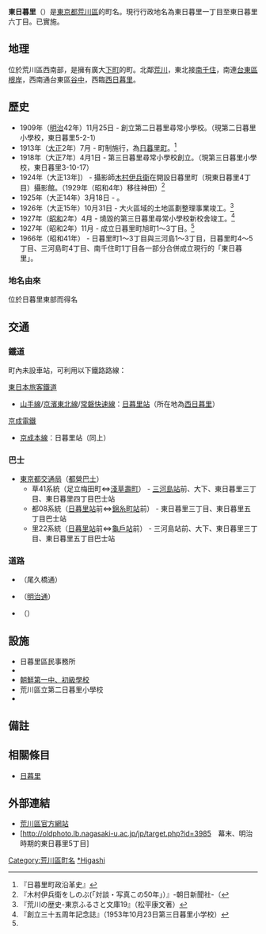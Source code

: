 {{Pathnav|日本|東京都|荒川區|frame=1}}
{{Infobox Settlement
|official_name = 東日暮里
|native_name =
|image_skyline = Kankanmori Street in Higashi Nippori 2-Chome Arakawa-ku, Tokyo, Japan.jpg
|imagesize = 240px
|image_caption = KANKAN（かんかん）森通（東日暮里二丁目）
|image_flag =
|image_seal =
| image_map = 荒川区東日暮里位置図.png
| map_caption = 東日暮里在[[荒川區|荒川區]]內的位置。
|subdivision_type = [[國家|國家]]
|subdivision_name = [[File:Flag_of_Japan.svg|border]] [[日本|日本]]
|subdivision_type1 = [[都道府縣|都道府縣]]
|subdivision_name1 = [[File:Flag_of_Tokyo_Prefecture.svg|25px]] [[東京都|東京都]]
|subdivision_type2 = [[東京都特別區|特別區]]
|subdivision_name2 = [[File:Flag_of_Arakawa,_Tokyo.svg|25px]] [[荒川區|荒川區]]
|established_title =
|established_date =
|government_type =
|leader_title =
|leader_name =
|area_magnitude =
|area_total_sq_mi =
|area_total_km2 =
|area_land_sq_mi =
|area_land_km2 =
|area_urban_sq_mi =
|area_urban_km2 =
|area_metro_km2 =
|area_metro_sq_mi =
|population_as_of= 2014年（平成26年）8月1日
|population_footnotes =  <ref>[http://www.city.arakawa.tokyo.jp/kusei/gaiyo/setaijinko/h26/h26_8/H26_08_setai.html平成26年8月1日現在　町丁別世帯数及び人口一覧表（荒川区全域）]{{dead link|date=2018年1月 |bot=InternetArchiveBot |fix-attempted=yes }}</ref>
|population_total = 26938
|population_urban =
|population_metro =
|population_density_sq_mi =
|population_density_km2 =
| timezone = [[日本標準時間|JST]]
| utc_offset = +9
|timezone_DST =
|utc_offset_DST =
|latd=|latm=|lats=|latNS=
|longd=|longm=|longs=|longEW=
|elevation_footnotes=
|elevation_m =
|elevation_ft =
|postal_code_type = [[郵遞區號|郵遞區號]]
|postal_code = 116-0014
|area_code = 03
|registration_plate = 足立
|website =
|footnotes =
}}
'''東日暮里'''（{{jpn|j=東日暮里|hg=ひがしにっぽり|rm=Higashi-nippori|f=y}}）是[[東京都|東京都]][[荒川區|荒川區]]的町名。現行行政地名為東日暮里一丁目至東日暮里六丁目。已實施{{link-ja|住居表示|住居表示}}。

== 地理 ==
位於荒川區西南部，是擁有廣大[[下町|下町]]的町。北鄰[[荒川_(荒川區)|荒川]]，東北接[[南千住|南千住]]，南連[[台東區|台東區]][[根岸_(台東區)|根岸]]，西南通台東區[[谷中_(台東區)|谷中]]，西臨[[西日暮里|西日暮里]]。

== 歷史 ==
* 1909年（[[明治|明治]]42年）11月25日 - 創立第二日暮里尋常小學校。（現第二日暮里小學校，東日暮里5-2-1）
* 1913年（[[大正|大正]]2年）7月 - 町制施行，為[[日暮里町|日暮里町]]。<ref>『日暮里町政沿革史』</ref>
* 1918年（大正7年）4月1日 - 第三日暮里尋常小學校創立。（現第三日暮里小學校，東日暮里3-10-17）
* 1924年（大正13年]） - 攝影師[[木村伊兵衛|木村伊兵衛]]在開設日暮里町（現東日暮里4丁目）攝影館。（1929年（昭和4年）移往神田）<ref>『木村伊兵衛をしのぶ(「対談・写真この50年」）』-朝日新聞社-（</ref>
* 1925年（大正14年）3月18日 - {{link-ja|日暮里大火|日暮里大火}}。
* 1926年（大正15年）10月31日 - 大火區域的土地區劃整理事業竣工。<ref name="#1">『荒川の歴史-東京ふるさと文庫19』（松平康文著）</ref>
* 1927年（[[昭和|昭和]]2年）4月 - 燒毀的第三日暮里尋常小學校新校舍竣工。<ref>『創立三十五周年記念誌』（1953年10月23日第三日暮里小学校）</ref>
* 1927年（昭和2年）11月 - 成立日暮里町旭町1～3丁目。<ref name="#1"/>
* 1966年（昭和41年） - 日暮里町1～3丁目與三河島1～3丁目，日暮里町4～5丁目、三河島町4丁目、南千住町1丁目各一部分合併成立現行的「東日暮里」。

=== 地名由來 ===
位於日暮里東部而得名

== 交通 ==
=== 鐵道 ===
町內未設車站，可利用以下鐵路路線：
; [[東日本旅客鐵道|東日本旅客鐵道]]
* [[山手線|山手線]]/[[京濱東北線|京濱東北線]]/[[常磐快速線|常磐快速線]]：[[日暮里站|日暮里站]]（所在地為[[西日暮里|西日暮里]]）
; [[京成電鐵|京成電鐵]]
* [[京成本線|京成本線]]：日暮里站（同上）

=== 巴士 ===
* [[東京都交通局|東京都交通局]]（[[都營巴士|都營巴士]]）
** 草41系統（足立梅田町⇔[[淺草壽町|淺草壽町]]） - [[三河島站|三河島站]]前、大下、東日暮里三丁目、東日暮里四丁目巴士站
**都08系統（[[日暮里站|日暮里站]]前⇔[[錦糸町站|錦糸町站]]前） - 東日暮里三丁目、東日暮里五丁目巴士站
**里22系統（[[日暮里站|日暮里站]]前⇔[[龜戶站|龜戶站]]前） - 三河島站前、大下、東日暮里三丁目、東日暮里五丁目巴士站

=== 道路 ===
* {{link-ja|東京都道、埼玉縣道58號台東川口線|東京都道・埼玉県道58号台東川口線|東京都道58号台東川口線}}（尾久橋通）
* {{link-ja|東京都道306號王子千住南砂町線|東京都道306号王子千住南砂町線}}（[[明治通_(東京都)|明治通]]）
* {{link-ja|東京都道313號上野尾竹橋線|東京都道313号上野尾竹橋線}}（{{link-ja|尾竹橋通|尾竹橋通り}}）

== 設施 ==
* 日暮里區民事務所
* {{link-ja|東京都立竹台高等學校|東京都立竹台高等学校}}
* [[朝鮮學校|朝鮮第一中、初級學校]]
* 荒川區立第二日暮里小學校
* {{link-ja|荒川區立第三日暮里小學校|荒川区立第三日暮里小学校}}

== 備註 ==
{{reflist}}

== 相關條目 ==
* [[日暮里|日暮里]]

== 外部連結 ==
* [http://www.city.arakawa.tokyo.jp/ 荒川區官方網站] {{Wayback|url=http://www.city.arakawa.tokyo.jp/ |date=20070607010500 }}
* [http://oldphoto.lb.nagasaki-u.ac.jp/jp/target.php?id=3985　幕末、明治時期的東日暮里5丁目] {{Wayback|url=http://oldphoto.lb.nagasaki-u.ac.jp/jp/target.php?id=3985 |date=20201125131525 }}

{{荒川區的町名}}

{{DEFAULTSORT:Higashi-Nippori}}
[[Category:荒川區町名|Category:荒川區町名]]
[[Category:日暮里|*Higashi]]